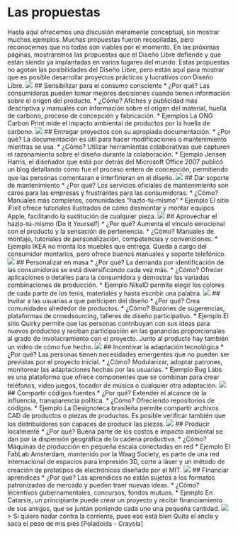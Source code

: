 # Las propuestas
Hasta aquí ofrecemos una discusión meramente conceptual, sin mostrar muchos ejemplos. Muchas propuestas fueron recopiladas, pero reconocemos que no todas son viables por el momento. En las próximas páginas, mostraremos las propuestas que el Diseño Libre defiende y que están siendo ya implantadas en varios lugares del mundo. Estas propuestas no agotan las posibilidades del Diseño Libre, pero están aquí para mostrar que es posible desarrollar proyectos prácticos y lucrativos con Diseño Libre.
![](img/g5746.png)
## Sensibilizar para el consumo consciente
  * ¿Por qué?
  Las consumidoras pueden tomar mejores decisiones cuando tienen información	sobre el origen del producto.
  * ¿Cómo? Afiches y publicidad más descriptiva y manuales con información sobre el origen del material, huella de carbono, proceso de concepción y fabricación.
  * Ejemplos La ONG Carbon Print mide el impacto ambiental de productos por la huella de carbono.
![](img/carbon_footprint_pb.jpg)
## Entregar proyectos con su apropiada documentación.
  * ¿Por qué? La documentación es útil para hacer modificaciones o mantenimiento mientras se usa.
  * ¿Cómo? Utilizar herramientas colaborativas que capturen el razonamiento sobre el diseño durante la colaboración.
  * Ejemplo Jensen Harris, el diseñador que está por detrás del Microsoft Office 2007 publicó un blog detallando cómo fue el proceso entero de concepción, permitiendo que las personas comentaran e interfirieran en el diseño.
![](img/jensen_harris.png)
##  Dar soporte de mantenimiento
  * ¿Por qué? Los servicios oficiales de mantenimiento son caros para las empresas y frustrantes para las consumidoras.
  * ¿Cómo? Manuales más completos, comunidades “hazlo-tú-mismo”
  * Ejemplo El sitio iFixit ofrece tutoriales ilustrados de cómo desmontar y montar equipos Apple, facilitando la sustitución de cualquier pieza.
![](img/ifixit_pb.jpg)
##  Aprovechar el hazlo-tú-mismo (Do It Yourself)
  * ¿Por qué? Aumenta el vínculo emocional con el producto y la sensación de pertenencia.
  * ¿Cómo? Manuales de montaje, tutoriales de personalización, competencias y convenciones.
  * Ejemplo IKEA no monta los muebles que entrega. Queda a cargo del consumidor montarlos, pero ofrece buenos manuales y soporte telefónico.
![](img/ikea_pb.jpg)
##  Personalizar en masa
  * ¿Por qué? La demanda por identificación de las consumidoras se está diversificando cada vez más.
  * ¿Cómo? Ofrecer aplicaciones o detalles para la consumidora y demostrar las variadas combinaciones de producción.
  * Ejemplo NikeID permite elegir los colores de cada parte de los tenis, materiales y hasta escribir una palabra.
![](img/nikeid_pb.png)
##  Invitar a las usuarias a que participen del diseño
  * ¿Por qué? Crea comunidades alrededor de productos.
  * ¿Cómo? Buzones de sugerencias, plataformas de crowdsourcing, talleres de diseño participativo.
  * Ejemplo El sitio Quirky permite que las personas contribuyan con sus ideas para nuevos productos y reciban participación en las ganancias proporcionales al grado de involucramiento con el proyecto. Junto al producto hay también un video de cómo fue hecho.
![](img/quirky_pb.jpg)
##  Incentivar la adaptación tecnológica
  * ¿Por qué? Las personas tienen necesidades emergentes que no pueden ser previstas por el proyecto inicial.
  * ¿Cómo? Modularizar, adoptar patrones, monitorear las adaptaciones hechas por las usuarias.
  * Ejemplo Bug Labs es una plataforma que ofrece componentes que se combinan para crear teléfonos, video juegos, tocador de música o cualquier otra adaptación.
![](img/buglabs_pb.jpg)
## Compartir códigos fuentes
  * ¿Por qué? Extender el alcance de la influencia, transparencia política.
  * ¿Cómo? Ofreciendo repositorios de códigos.
  * Ejemplo La Designoteca brasileña permite compartir archivos CAD de productos o piezas de productos. Es posible verificar también que los distribuidores son capaces de producir las piezas.
![](img/Designoteca_pb.png)
##  Producir localmente
  * ¿Por qué? Buena parte de los costos e impacto ambiental se dan por la dispersión geográfica de la cadena productiva.
  * ¿Cómo? Máquinas de producción en pequeña escala conectadas en red
  * Ejemplo El FabLab Amsterdam, mantenido por la Waag Society, es parte de una red internacional de espacios para impresión 3D, corte a láser y un método de creación de prototipos de electrónicos diseñado por el MIT.
![](img/fablab_pb.jpg)
## Financiar aprendices
  * ¿Por qué? Las aprendices no están sujetos a los formatos patronizados de mercado y pueden traer nuevas ideas.
  * ¿Cómo? Incentivos gubernamentales, concursos, fondos mutuos.
  * Ejemplo En Catarsis, un principiante puede crear un proyecto y recibir financiamiento de sus amigos, que se juntan poniendo cada uno una pequeña cantidad.
![](img/catarse_pb.png)
> Si quiero nadar contra la corriente, pues eso está bien Quita el ancla y saca el peso de mis pies [Poladoids - Crayola]